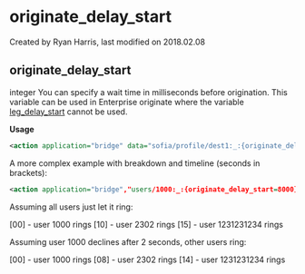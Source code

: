 
# originate_delay_start 

 Created by  Ryan Harris, last modified on 2018.02.08

## originate_delay_start

integer You can specify a wait time in milliseconds before origination. This variable can be used in Enterprise originate where the variable [leg\_delay\_start](../FreeSWITCH-Explained/Dialplan/Variables-Master-List_16352570.mdx#leg_delay_start) cannot be used.

**Usage**

```xml
<action application="bridge" data="sofia/profile/dest1:_:{originate_delay_start=10000}sofia/profile/dest2:_:{originate_delay_start=15000}sofia/profile/dest3"/>
```

A more complex example with breakdown and timeline (seconds in brackets):

```xml
<action application="bridge","users/1000:_:{originate_delay_start=8000}user/2302:_:{originate_delay_start=14000}sofia/gateway/flowroute/1231231234"/>
```

Assuming all users just let it ring:

[00] - user 1000 rings
[10] - user 2302 rings
[15] - user 1231231234 rings

Assuming user 1000 declines after 2 seconds, other users ring:

[00] - user 1000 rings
[08] - user 2302 rings
[14] - user 1231231234 rings


